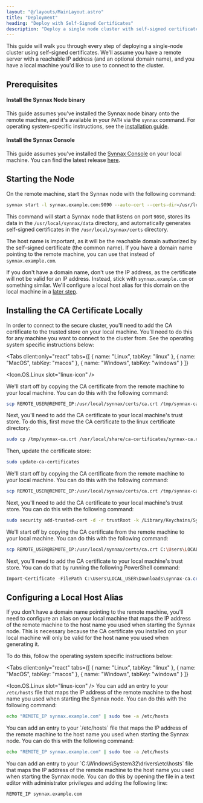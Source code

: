 ```yaml
---
layout: "@/layouts/MainLayout.astro"
title: "Deployment"
heading: "Deploy with Self-Signed Certificates"
description: "Deploy a single node cluster with self-signed certificates."
---
```



This guide will walk you through every step of deploying a single-node cluster using 
self-signed certificates. We'll assume you have a remote server with a reachable IP 
address (and an optional domain name), and you have a local machine you'd like to use to 
connect to the cluster.

## Prerequisites

#### Install the Synnax Node binary

This guide assumes you've installed the Synnax node binary onto the remote machine, and 
it's available in your `PATH` via the `synnax` command. For operating system-specific 
instructions, see the [installation guide](/components/cluster/installation).

#### Install the Synnax Console

This guide assumes you've installed the [Synnax Console](/components/console/get-started) 
on your local machine. You can find the latest release [here](/components/console/get-started).

## Starting the Node

On the remote machine, start the Synnax node with the following command:

```bash
synnax start -l synnax.example.com:9090 --auto-cert --certs-dir=/usr/local/synnax/certs -d /usr/local/synnax/data
```

This command will start a Synnax node that listens on port `9090`, stores
its data in the `/usr/local/synnax/data` directory, and automatically generates self-signed
certificates in the `/usr/local/synnax/certs` directory.

The host name is important, as it will be the reachable domain authorized by the self-signed
certificate (the common name). If you have a domain name pointing to the remote machine, 
you can use that instead of `synnax.example.com`. 

If you don't have a domain name, don't use the IP address, as the certificate will not 
be valid for an IP address. Instead, stick with `synnax.example.com` or something similar. 
We'll configure a local host alias for this domain on the local machine in a [later step](#configuring-a-local-host-alias).

## Installing the CA Certificate Locally

In order to connect to the secure cluster, you'll need to add the CA certificate to the
trusted store on your local machine. You'll need to do this for any machine you want to
connect to the cluster from. See the operating system specific instructions below:

<Tabs
    client:only="react"
    tabs={[
        { name: "Linux", tabKey: "linux" },
        { name: "MacOS", tabKey: "macos" },
        { name: "Windows", tabKey: "windows" }
    ]}
>
<Icon.OS.Linux slot="linux-icon" />
<Fragment slot="linux">

We'll start off by copying the CA certificate from the remote machine to your local machine.
You can do this with the following command:

```bash
scp REMOTE_USER@REMOTE_IP:/usr/local/synnax/certs/ca.crt /tmp/synnax-ca.crt
```

Next, you'll need to add the CA certificate to your local machine's trust store. To do this,
first move the CA certificate to the linux certificate directory:

```bash
sudo cp /tmp/synnax-ca.crt /usr/local/share/ca-certificates/synnax-ca.crt
```

Then, update the certificate store:

```bash
sudo update-ca-certificates
```

</Fragment>
<Icon.OS.MacOS slot="macos-icon" />
<Fragment slot="macos">

We'll start off by copying the CA certificate from the remote machine to your local machine.
You can do this with the following command:

```bash
scp REMOTE_USER@REMOTE_IP:/usr/local/synnax/certs/ca.crt /tmp/synnax-ca.crt
```

Next, you'll need to add the CA certificate to your local machine's trust store. You can do
this with the following command:

```bash
sudo security add-trusted-cert -d -r trustRoot -k /Library/Keychains/System.keychain /tmp/synnax-ca.crt
```

</Fragment>
<Icon.OS.Windows slot="windows-icon" />
<Fragment slot="windows">

We'll start off by copying the CA certificate from the remote machine to your local machine.
You can do this with the following command:

```bash
scp REMOTE_USER@REMOTE_IP:/usr/local/synnax/certs/ca.crt C:\Users\LOCAL_USER\Downloads\synnax-ca.crt
```

Next, you'll need to add the CA certificate to your local machine's trust store. You can
do that by running the following PowerShell command:

```powershell
Import-Certificate -FilePath C:\Users\LOCAL_USER\Downloads\synnax-ca.crt -CertStoreLocation Cert:\LocalMachine\Root
```

</Fragment>
</Tabs>

## Configuring a Local Host Alias

If you don't have a domain name pointing to the remote machine, you'll need to configure
an alias on your local machine that maps the IP address of the remote machine to the
host name you used when starting the Synnax node. This is necessary because the CA
certificate you installed on your local machine will only be valid for the host name
you used when generating it.

To do this, follow the operating system specific instructions below:

<Tabs
    client:only="react"
    tabs={[
        { name: "Linux", tabKey: "linux" },
        { name: "MacOS", tabKey: "macos" },
        { name: "Windows", tabKey: "windows" }
    ]}
>
<Icon.OS.Linux slot="linux-icon" />
<Fragment slot="linux">
You can add an entry to your `/etc/hosts` file that maps the IP address of the remote
machine to the host name you used when starting the Synnax node. You can do this with the
following command:

```bash
echo "REMOTE_IP synnax.example.com" | sudo tee -a /etc/hosts
```

</Fragment>
<Icon.OS.MacOS slot="macos-icon" />
<Fragment slot="macos">
You can add an entry to your `/etc/hosts` file that maps the IP address of the remote
machine to the host name you used when starting the Synnax node. You can do this with the
following command:

```bash
echo "REMOTE_IP synnax.example.com" | sudo tee -a /etc/hosts
```
</Fragment>
<Icon.OS.Windows slot="windows-icon" />
<Fragment slot="windows">
You can add an entry to your `C:\Windows\System32\drivers\etc\hosts` file that maps the
IP address of the remote machine to the host name you used when starting the Synnax node.
You can do this by opening the file in a text editor with administrator privileges and
adding the following line:

```
REMOTE_IP synnax.example.com
```
</Fragment>
</Tabs>



